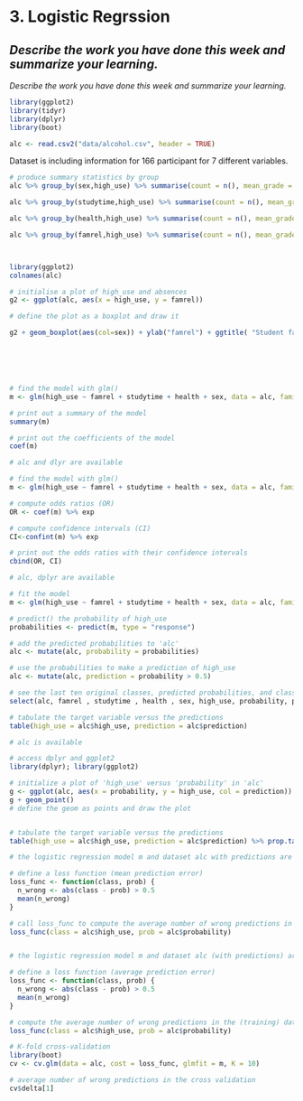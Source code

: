 # 3. Logistic Regrssion

*Describe the work you have done this week and summarize your learning.*
---

*Describe the work you have done this week and summarize your learning.*

```R
library(ggplot2)
library(tidyr)
library(dplyr)
library(boot)
```

```R
alc <- read.csv2("data/alcohol.csv", header = TRUE)
```


Dataset is including information for 166 participant for 7 different variables.

```R
# produce summary statistics by group
alc %>% group_by(sex,high_use) %>% summarise(count = n(), mean_grade = mean(G3))

alc %>% group_by(studytime,high_use) %>% summarise(count = n(), mean_grade = mean(G3))

alc %>% group_by(health,high_use) %>% summarise(count = n(), mean_grade = mean(G3))

alc %>% group_by(famrel,high_use) %>% summarise(count = n(), mean_grade = mean(G3))



library(ggplot2)
colnames(alc)

# initialise a plot of high_use and absences
g2 <- ggplot(alc, aes(x = high_use, y = famrel))

# define the plot as a boxplot and draw it

g2 + geom_boxplot(aes(col=sex)) + ylab("famrel") + ggtitle( "Student family relation by alcohol consumption and sex" )






# find the model with glm()
m <- glm(high_use ~ famrel + studytime + health + sex, data = alc, family = "binomial")

# print out a summary of the model
summary(m)

# print out the coefficients of the model
coef(m)

# alc and dlyr are available 

# find the model with glm()
m <- glm(high_use ~ famrel + studytime + health + sex, data = alc, family = "binomial")

# compute odds ratios (OR)
OR <- coef(m) %>% exp

# compute confidence intervals (CI)
CI<-confint(m) %>% exp

# print out the odds ratios with their confidence intervals
cbind(OR, CI)

# alc, dplyr are available

# fit the model
m <- glm(high_use ~ famrel + studytime + health + sex, data = alc, family = "binomial")

# predict() the probability of high_use
probabilities <- predict(m, type = "response")

# add the predicted probabilities to 'alc'
alc <- mutate(alc, probability = probabilities)

# use the probabilities to make a prediction of high_use
alc <- mutate(alc, prediction = probability > 0.5)

# see the last ten original classes, predicted probabilities, and class predictions
select(alc, famrel , studytime , health , sex, high_use, probability, prediction) %>% tail(10)

# tabulate the target variable versus the predictions
table(high_use = alc$high_use, prediction = alc$prediction)

# alc is available

# access dplyr and ggplot2
library(dplyr); library(ggplot2)

# initialize a plot of 'high_use' versus 'probability' in 'alc'
g <- ggplot(alc, aes(x = probability, y = high_use, col = prediction))
g + geom_point()
# define the geom as points and draw the plot


# tabulate the target variable versus the predictions
table(high_use = alc$high_use, prediction = alc$prediction) %>% prop.table()%>% addmargins()

# the logistic regression model m and dataset alc with predictions are available

# define a loss function (mean prediction error)
loss_func <- function(class, prob) {
  n_wrong <- abs(class - prob) > 0.5
  mean(n_wrong)
}

# call loss_func to compute the average number of wrong predictions in the (training) data
loss_func(class = alc$high_use, prob = alc$probability)


# the logistic regression model m and dataset alc (with predictions) are available

# define a loss function (average prediction error)
loss_func <- function(class, prob) {
  n_wrong <- abs(class - prob) > 0.5
  mean(n_wrong)
}

# compute the average number of wrong predictions in the (training) data
loss_func(class = alc$high_use, prob = alc$probability)

# K-fold cross-validation
library(boot)
cv <- cv.glm(data = alc, cost = loss_func, glmfit = m, K = 10)

# average number of wrong predictions in the cross validation
cv$delta[1]


```

